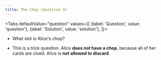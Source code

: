 ```yaml
---
title: The Chop (Question 4)
---
```



<BeginnersGuideProgress id="chop-question-4" />

<Tabs
  defaultValue="question"
  values={[
    {label: 'Question', value: 'question'},
    {label: 'Solution', value: 'solution'},
  ]}>
<TabItem value="question">

- What slot is Alice's chop?

</TabItem>
<TabItem value="solution">

- This is a trick question. Alice **does not have a chop**, because all of her cards are clued. Alice is **not allowed to discard**.

</TabItem>
</Tabs>

<ChopQuestion4 />
